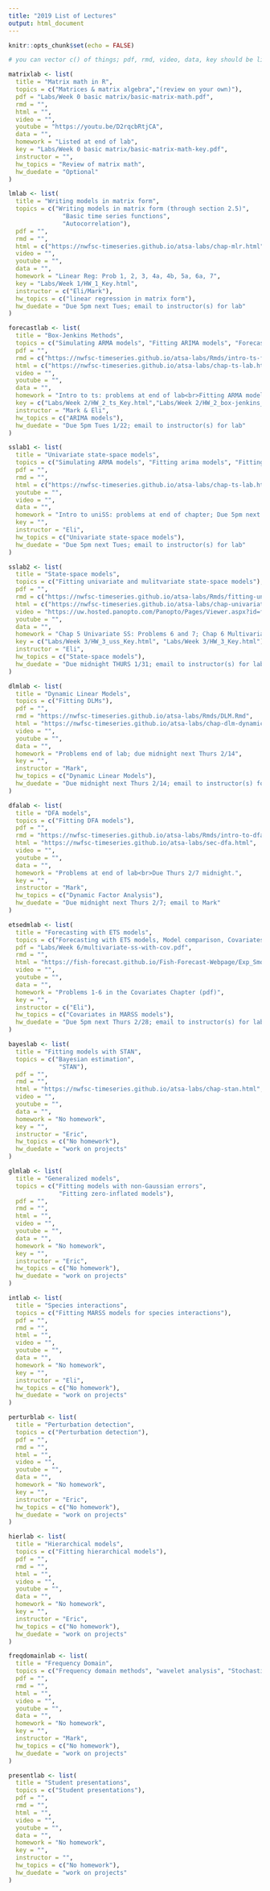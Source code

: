```yaml
---
title: "2019 List of Lectures"
output: html_document
---
```


```r
knitr::opts_chunk$set(echo = FALSE)
```

```r
# you can vector c() of things; pdf, rmd, video, data, key should be links
```

```r
matrixlab <- list(
  title = "Matrix math in R",
  topics = c("Matrices & matrix algebra","(review on your own)"),
  pdf = "Labs/Week 0 basic matrix/basic-matrix-math.pdf",
  rmd = "",
  html = "",
  video = "",
  youtube = "https://youtu.be/D2rqcbRtjCA",
  data = "",
  homework = "Listed at end of lab",
  key = "Labs/Week 0 basic matrix/basic-matrix-math-key.pdf",
  instructor = "",
  hw_topics = "Review of matrix math",
  hw_duedate = "Optional"
)
```

```r
lmlab <- list(
  title = "Writing models in matrix form",
  topics = c("Writing models in matrix form (through section 2.5)",
               "Basic time series functions",
               "Autocorrelation"),
  pdf = "",
  rmd = "",
  html = c("https://nwfsc-timeseries.github.io/atsa-labs/chap-mlr.html","https://nwfsc-timeseries.github.io/atsa-labs/chap-ts.html"),
  video = "",
  youtube = "",
  data = "",
  homework = "Linear Reg: Prob 1, 2, 3, 4a, 4b, 5a, 6a, 7",
  key = "Labs/Week 1/HW_1_Key.html",
  instructor = c("Eli/Mark"),
  hw_topics = c("linear regression in matrix form"),
  hw_duedate = "Due 5pm next Tues; email to instructor(s) for lab"
)
```

```r
forecastlab <- list(
  title = "Box-Jenkins Methods",
  topics = c("Simulating ARMA models", "Fitting ARIMA models", "Forecasting with ARIMA models","Box-Jenkins Methods"),
  pdf = "",
  rmd = c("https://nwfsc-timeseries.github.io/atsa-labs/Rmds/intro-ts-funcs-lab.Rmd", "Labs/Week 2/ARMA Lab 2 Box Jenkins.Rmd"),
  html = c("https://nwfsc-timeseries.github.io/atsa-labs/chap-ts-lab.html","Labs/Week 2/ARMA_Lab_2_Box_Jenkins.html"),
  video = "",
  youtube = "",
  data = "",
  homework = "Intro to ts: problems at end of lab<br>Fitting ARMA models: problems at end of lab; <br>Due 5pm Tues 1/22",
  key = c("Labs/Week 2/HW_2_ts_Key.html","Labs/Week 2/HW_2_box-jenkins_Key.html"),
  instructor = "Mark & Eli",
  hw_topics = c("ARIMA models"),
  hw_duedate = "Due 5pm Tues 1/22; email to instructor(s) for lab"
)
```

```r
sslab1 <- list(
  title = "Univariate state-space models",
  topics = c("Simulating ARMA models", "Fitting arima models", "Fitting univariate state-space models"),
  pdf = "",
  rmd = "",
  html = c("https://nwfsc-timeseries.github.io/atsa-labs/chap-ts-lab.html", "https://nwfsc-timeseries.github.io/atsa-labs/chap-univariate-state-space.html"),
  youtube = "",
  video = "",
  data = "",
  homework = "Intro to uniSS: problems at end of chapter; Due 5pm next Tues",
  key = "",
  instructor = "Eli",
  hw_topics = c("Univariate state-space models"),
  hw_duedate = "Due 5pm next Tues; email to instructor(s) for lab"
)
```

```r
sslab2 <- list(
  title = "State-space models",
  topics = c("Fitting univariate and mulitvariate state-space models"),
  pdf = "",
  rmd = c("https://nwfsc-timeseries.github.io/atsa-labs/Rmds/fitting-univariate-state-space.Rmd","https://nwfsc-timeseries.github.io/atsa-labs/Rmds/multivariate-ss.Rmd"),
  html = c("https://nwfsc-timeseries.github.io/atsa-labs/chap-univariate-state-space.html","https://nwfsc-timeseries.github.io/atsa-labs/chap-mss.html"),
  video = "https://uw.hosted.panopto.com/Panopto/Pages/Viewer.aspx?id=ff985d38-262d-403f-a781-a9df017e9207",
  youtube = "",
  data = "",
  homework = "Chap 5 Univariate SS: Problems 6 and 7; Chap 6 Multivariate SS: Problems 1,2,3,4,6 (skip 5); you can do Chap 5 problems just using Chap 6 information;<br>Due Thurs 1/31 midnight.",
  key = c("Labs/Week 3/HW_3_uss_Key.html", "Labs/Week 3/HW_3_Key.html"),
  instructor = "Eli",
  hw_topics = c("State-space models"),
  hw_duedate = "Due midnight THURS 1/31; email to instructor(s) for lab"
)
```

```r
dlmlab <- list(
  title = "Dynamic Linear Models",
  topics = c("Fitting DLMs"),
  pdf = "",
  rmd = "https://nwfsc-timeseries.github.io/atsa-labs/Rmds/DLM.Rmd",
  html = "https://nwfsc-timeseries.github.io/atsa-labs/chap-dlm-dynamic-linear-models.html",
  video = "",
  youtube = "",
  data = "",
  homework = "Problems end of lab; due midnight next Thurs 2/14",
  key = "",
  instructor = "Mark",
  hw_topics = c("Dynamic Linear Models"),
  hw_duedate = "Due midnight next Thurs 2/14; email to instructor(s) for lab"
)
```

```r
dfalab <- list(
  title = "DFA models",
  topics = c("Fitting DFA models"),
  pdf = "",
  rmd = "https://nwfsc-timeseries.github.io/atsa-labs/Rmds/intro-to-dfa.Rmd",
  html = "https://nwfsc-timeseries.github.io/atsa-labs/sec-dfa.html",
  video = "",
  youtube = "",
  data = "",
  homework = "Problems at end of lab<br>Due Thurs 2/7 midnight.",
  key = "",
  instructor = "Mark",
  hw_topics = c("Dynamic Factor Analysis"),
  hw_duedate = "Due midnight next Thurs 2/7; email to Mark"
)
```

```r
etsedmlab <- list(
  title = "Forecasting with ETS models",
  topics = c("Forecasting with ETS models, Model comparison, Covariates in MARSS models"),
  pdf = "Labs/Week 6/multivariate-ss-with-cov.pdf",
  rmd = "",
  html = "https://fish-forecast.github.io/Fish-Forecast-Webpage/Exp_Smoothing.html",
  video = "",
  youtube = "",
  data = "",
  homework = "Problems 1-6 in the Covariates Chapter (pdf)",
  key = "",
  instructor = c("Eli"),
  hw_topics = c("Covariates in MARSS models"),
  hw_duedate = "Due 5pm next Thurs 2/28; email to instructor(s) for lab"
)
```

```r
bayeslab <- list(
  title = "Fitting models with STAN",
  topics = c("Bayesian estimation",
              "STAN"),
  pdf = "",
  rmd = "",
  html = "https://nwfsc-timeseries.github.io/atsa-labs/chap-stan.html",
  video = "",
  youtube = "",
  data = "",
  homework = "No homework",
  key = "",
  instructor = "Eric",
  hw_topics = c("No homework"),
  hw_duedate = "work on projects"
)
```


```r
glmlab <- list(
  title = "Generalized models",
  topics = c("Fitting models with non-Gaussian errors",
              "Fitting zero-inflated models"),
  pdf = "",
  rmd = "",
  html = "",
  video = "",
  youtube = "",
  data = "",
  homework = "No homework",
  key = "",
  instructor = "Eric",
  hw_topics = c("No homework"),
  hw_duedate = "work on projects"
)
```

```r
intlab <- list(
  title = "Species interactions",
  topics = c("Fitting MARSS models for species interactions"),
  pdf = "",
  rmd = "",
  html = "",
  video = "",
  youtube = "",
  data = "",
  homework = "No homework",
  key = "",
  instructor = "Eli",
  hw_topics = c("No homework"),
  hw_duedate = "work on projects"
)
```

```r
perturblab <- list(
  title = "Perturbation detection",
  topics = c("Perturbation detection"),
  pdf = "",
  rmd = "",
  html = "",
  video = "",
  youtube = "",
  data = "",
  homework = "No homework",
  key = "",
  instructor = "Eric",
  hw_topics = c("No homework"),
  hw_duedate = "work on projects"
)
```

```r
hierlab <- list(
  title = "Hierarchical models",
  topics = c("Fitting hierarchical models"),
  pdf = "",
  rmd = "",
  html = "",
  video = "",
  youtube = "",
  data = "",
  homework = "No homework",
  key = "",
  instructor = "Eric",
  hw_topics = c("No homework"),
  hw_duedate = "work on projects"
)
```


```r
freqdomainlab <- list(
  title = "Frequency Domain",
  topics = c("Frequency domain methods", "wavelet analysis", "Stochastic volatility"),
  pdf = "",
  rmd = "",
  html = "",
  video = "",
  youtube = "",
  data = "",
  homework = "No homework",
  key = "",
  instructor = "Mark",
  hw_topics = c("No homework"),
  hw_duedate = "work on projects"
)
```


```r
presentlab <- list(
  title = "Student presentations",
  topics = c("Student presentations"),
  pdf = "",
  rmd = "",
  html = "",
  video = "",
  youtube = "",
  data = "",
  homework = "No homework",
  key = "",
  instructor = "",
  hw_topics = c("No homework"),
  hw_duedate = "work on projects"
)
```


